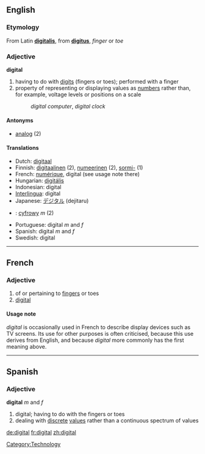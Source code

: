 ==English==

===Etymology===
From Latin '''[[digitalis]]''', from '''[[digitus]]''', ''finger'' or ''toe''

===Adjective===
'''digital''' {{notcomp}}

# having to do with [[digit]]s (fingers or toes); performed with a finger
# property of representing or displaying values as [[number]]s rather than, for example, voltage levels or positions on a scale
#: ''digital computer'', ''digital clock''

====Antonyms====
*[[analog]] (2)

====Translations====
*Dutch: [[digitaal]]
*Finnish: [[digitaalinen]] (2), [[numeerinen]] (2), [[sormi-]] (1)
*French: [[numérique]], digital (see usage note there)
*Hungarian: [[digitális]]
*Indonesian: digital
*[[Interlingua]]: digital
*Japanese: [[デジタル]] (dejitaru)
*{{pl}}: [[cyfrowy]] ''m'' (2)
*Portuguese: digital ''m'' and ''f''
*Spanish: digital ''m'' and ''f''
*Swedish: digital

----

== French ==
=== Adjective ===

# of or pertaining to [[finger]]s or toes
# [[digital]]

==== Usage note ====

''digital'' is occasionally used in French to describe display devices such as TV screens. Its use for other purposes is often criticised, because this use derives from English, and because ''digital'' more commonly has the first meaning above.
----

==Spanish==
===Adjective===
'''digital'''  ''m'' and ''f''

# digital; having to do with the fingers or toes
# dealing with [[discrete]] [[values]] rather than a continuous spectrum of values
[[Category:Technology]]

[[de:digital]]
[[fr:digital]]
[[zh:digital]]